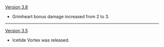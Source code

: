 {{Change History/Header}}
[[Version 3.8]]
* Grimheart bonus damage increased from 2 to 3.
----
[[Version 3.5]]
* Icetide Vortex was released.